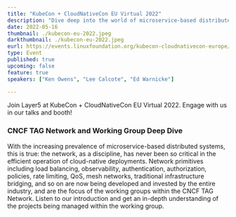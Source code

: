 ```yaml
---
title: "KubeCon + CloudNativeCon EU Virtual 2022"
description: "Dive deep into the world of microservice-based distributed systems with 'CNCF TAG Network and Service Mesh Working Group"
date: 2022-05-16
thumbnail: ./kubecon-eu-2022.jpeg
darkthumbnail: ./kubecon-eu-2022.jpeg
eurl: https://events.linuxfoundation.org/kubecon-cloudnativecon-europe/
type: Event
published: true
upcoming: false
feature: true
speakers: ["Ken Owens", "Lee Calcote", "Ed Warnicke"]

---
```


Join Layer5 at KubeCon + CloudNativeCon EU Virtual 2022. Engage with us in our talks and booth!

<h3>CNCF TAG Network and Working Group Deep Dive</h3>
<p>
With the increasing prevalence of microservice-based distributed systems, this is true: the network, as a discipline, has never been so critical in the efficient operation of cloud-native deployments. Network primitives including load balancing, observability, authentication, authorization, policies, rate limiting, QoS, mesh networks, traditional infrastructure bridging, and so on are now being developed and invested by the entire industry, and are the focus of the working groups within the CNCF TAG Network. Listen to our introduction and get an in-depth understanding of the projects being managed within the working group.
</p>
